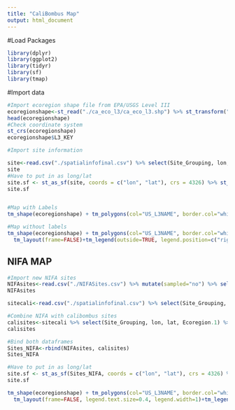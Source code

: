 ```yaml
---
title: "CaliBombus Map"
output: html_document
---
```


#Load Packages
```r
library(dplyr)
library(ggplot2)
library(tidyr)
library(sf)
library(tmap)


```
#Import data 
```r
#Import ecoregion shape file from EPA/USGS Level III 
ecoregionshape<-st_read("./ca_eco_l3/ca_eco_l3.shp") %>% st_transform("+proj=longlat +datum=WGS84")
head(ecoregionshape)
#Check coordinate system 
st_crs(ecoregionshape)
ecoregionshape$L3_KEY

#Import site information 

site<-read.csv("./spatialinfofinal.csv") %>% select(Site_Grouping, lon, lat) 
site
#Have to put in as long/lat
site.sf <- st_as_sf(site, coords = c("lon", "lat"), crs = 4326) %>% st_transform("+proj=longlat +datum=WGS84")
site.sf


#Map with Labels 
tm_shape(ecoregionshape) + tm_polygons(col="US_L3NAME", border.col="white", palette="PuBuGn", title="Ecoregion")+ tm_legend(outside = TRUE)+tm_shape(site.sf) + tm_dots(size=0.2, col="black")+tm_text("Site_Grouping", just = "left", ymod = 0.5, size = 0.8) 

#Map without labels
tm_shape(ecoregionshape) + tm_polygons(col="US_L3NAME", border.col="white", palette="PuBuGn", title="Ecoregion")+tm_shape(site.sf) + tm_dots(size=0.2, col="black")+
  tm_layout(frame=FALSE)+tm_legend(outside=TRUE, legend.position=c("right", "top"))


```

## NIFA MAP 
```r
#Import new NIFA sites 
NIFAsites<-read.csv("./NIFASites.csv") %>% mutate(sampled="no") %>% select(Site, lon, lat, Ecoregion, sampled)
NIFAsites

sitecali<-read.csv("./spatialinfofinal.csv") %>% select(Site_Grouping, lon, lat, Ecoregion.1) 

#Combine NIFA with calibombus sites 
calisites<-sitecali %>% select(Site_Grouping, lon, lat, Ecoregion.1) %>% rename(Site=Site_Grouping) %>% rename(Ecoregion=Ecoregion.1) %>% mutate(sampled="yes")
calisites

#Bind both dataframes 
Sites_NIFA<-rbind(NIFAsites, calisites)
Sites_NIFA

#Have to put in as long/lat
site.sf <- st_as_sf(Sites_NIFA, coords = c("lon", "lat"), crs = 4326) %>% st_transform("+proj=longlat +datum=WGS84")
site.sf

tm_shape(ecoregionshape) + tm_polygons(col="US_L3NAME", border.col="white", palette="PuBuGn", title="Ecoregion")+tm_shape(site.sf) + tm_dots(size=0.2, col="sampled", palette=c(yes='black', no='red'))+
  tm_layout(frame=FALSE, legend.text.size=0.4, legend.width=1)+tm_legend(legend.position=c("left", "bottom"), outside=TRUE)






```
